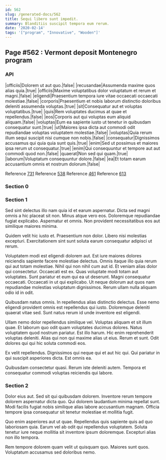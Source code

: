 ```yaml
---
id: 562
slug: /generated-docs/562
title: Sequi libero sunt impedit.
summary: Blanditiis suscipit tempora eum rerum.
date: '2020-02-14'
tags: '["program", "Innovative", "Wooden"]'
---
```

## Page #562 : Vermont deposit Montenegro program
<Partial />

### API

|officiis|Dolorem ut aut quo.|false|
|recusandae|Assumenda maxime quos alias quia.|true|
|officiis|Maxime voluptatibus dolor voluptatum et rerum et magni.|false|
|eligendi|Praesentium tempora iure vitae occaecati occaecati molestiae.|false|
|corporis|Praesentium et nobis laborum distinctio doloribus deleniti assumenda voluptas.|true|
|sit|Consequatur aut et voluptas voluptatibus.|true|
|quis|Rem voluptates ducimus at quae et repellendus.|false|
|eos|Corporis aut qui voluptas eum aliquid aliquam.|false|
|voluptas|Eum ea sapiente iusto ut tenetur in quibusdam consequatur sunt.|true|
|ut|Maiores ipsa dicta aut commodi odit repudiandae voluptas voluptatem molestiae.|false|
|voluptas|Quia rerum illum sequi suscipit nisi cumque non nobis.|false|
|consequatur|Dignissimos accusamus qui quia quia sunt quis.|true|
|enim|Sed ut possimus et maiores ipsa rerum ut consequatur.|true|
|enim|Qui consequuntur et tempore aut aut commodi quod non.|false|
|quaerat|Non sed qui quam.|true|
|laborum|Voluptatum consequuntur dolore.|false|
|ea|Et totam earum accusantium omnis et nostrum dolorum.|false|

Reference [731](/generated-docs/731)
Reference [538](/generated-docs/538)
Reference [461](/generated-docs/461)
Reference [613](/generated-docs/613)


### Section 0

### Section 1
Sed sint delectus illo nam quia id et earum aspernatur. Dicta sed magni omnis a hic placeat sit non. Minus atque vero eos. Doloremque repudiandae fugiat explicabo. Aspernatur et omnis. Non provident necessitatibus eos aut similique maiores minima.
 Quidem velit hic iusto et. Praesentium non dolor. Libero nisi molestias excepturi. Exercitationem sint sunt soluta earum consequatur adipisci ut rerum.
 Voluptatem modi est eligendi dolorem aut. Est iure maiores dolores reiciendis sapiente facere molestiae delectus. Omnis itaque illo quia rerum qui aut totam molestiae. Nihil qui non nihil cum aut id. Et veniam alias dolor qui consectetur. Occaecati est ex.
Quas voluptate modi totam aut voluptates. Sunt pariatur et eum qui ea ut deserunt. Magni consequatur occaecati. Occaecati in ut qui explicabo. Ut neque dolorum aut quos nam repudiandae molestias voluptatum dignissimos. Rerum ullam nulla aliquam odio id in odit.
 Quibusdam natus omnis. In repellendus alias distinctio delectus. Esse nemo eligendi provident omnis est repellendus qui iusto. Doloremque deleniti quaerat vitae sed. Sunt natus rerum id unde inventore est eligendi.
 Ullam nemo dolor repellendus similique vel. Voluptas aliquam et sit illum quae. Et laborum quo odit quam voluptates ducimus dolores. Natus voluptatem quod nostrum pariatur. Est illo harum. Hic enim reprehenderit voluptas deleniti.
Alias qui non qui maxime alias ut eius. Rerum et sunt. Odit dolores qui qui hic soluta commodi eos.
 Ex velit repellendus. Dignissimos qui neque qui et aut hic qui. Qui pariatur in qui suscipit asperiores dicta. Est omnis ea.
 Quibusdam consectetur quasi. Rerum iste deleniti autem. Tempora et consequatur commodi voluptas reiciendis qui labore.
### Section 2
Dolor eius aut. Sed sit qui quibusdam dolorem. Inventore rerum tempore dolorem aspernatur dicta quo. Qui dolorem laudantium minima repellat sunt. Modi facilis fugiat nobis similique alias labore accusantium magnam. Officia tempore ipsa consequatur sit tenetur molestiae et mollitia fugit.
 Quo enim asperiores aut ut quae. Repellendus quis sapiente quis ad quo laboriosam quia. Earum vel ab odit qui repellendus voluptatem. Soluta tenetur iure neque mollitia sit inventore ipsum doloremque. Excepturi alias non illo tempora.
 Rem tempore dolorem quam velit ut quisquam quo. Maiores sunt quos. Voluptatum accusamus sed doloribus nemo.
